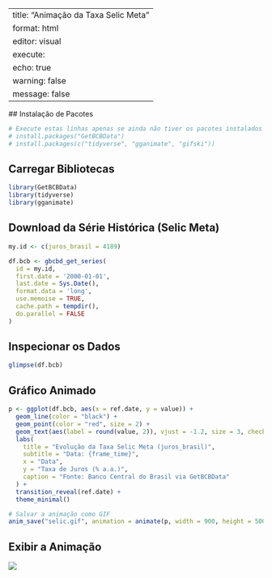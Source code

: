 ---
title: "Animação da Taxa Selic Meta"
format: html
editor: visual
execute:
  echo: true
  warning: false
  message: false
--------------
  
  ## Instalação de Pacotes
  
  ```{r}
# Execute estas linhas apenas se ainda não tiver os pacotes instalados
# install.packages("GetBCBData")
# install.packages(c("tidyverse", "gganimate", "gifski"))
```

## Carregar Bibliotecas

```{r}
library(GetBCBData)
library(tidyverse)
library(gganimate)
```

## Download da Série Histórica (Selic Meta)

```{r}
my.id <- c(juros_brasil = 4189)

df.bcb <- gbcbd_get_series(
  id = my.id,
  first.date = '2000-01-01',
  last.date = Sys.Date(),
  format.data = 'long',
  use.memoise = TRUE,
  cache.path = tempdir(),
  do.parallel = FALSE
)
```

## Inspecionar os Dados

```{r}
glimpse(df.bcb)
```

## Gráfico Animado

```{r}
p <- ggplot(df.bcb, aes(x = ref.date, y = value)) +
  geom_line(color = "black") +
  geom_point(color = "red", size = 2) +
  geom_text(aes(label = round(value, 2)), vjust = -1.2, size = 3, check_overlap = TRUE) +
  labs(
    title = "Evolução da Taxa Selic Meta (juros_brasil)",
    subtitle = "Data: {frame_time}",
    x = "Data",
    y = "Taxa de Juros (% a.a.)",
    caption = "Fonte: Banco Central do Brasil via GetBCBData"
  ) +
  transition_reveal(ref.date) +
  theme_minimal()

# Salvar a animação como GIF
anim_save("selic.gif", animation = animate(p, width = 900, height = 500, fps = 20, duration = 12, renderer = gifski_renderer()))
```

## Exibir a Animação

![](selic.gif)
